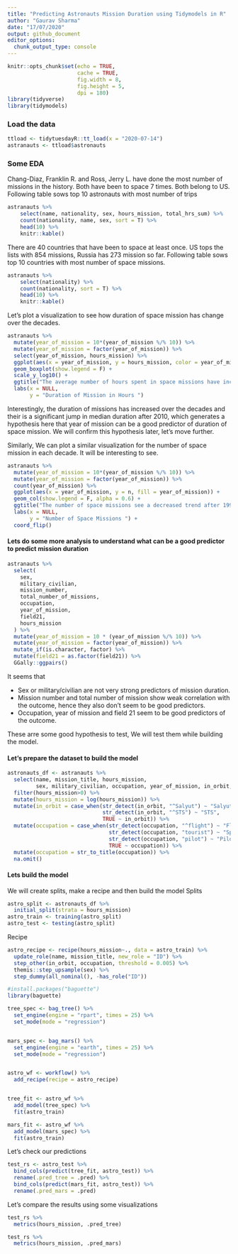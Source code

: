 ```yaml
---
title: "Predicting Astronauts Mission Duration using Tidymodels in R"
author: "Gaurav Sharma"
date: "17/07/2020"
output: github_document
editor_options: 
  chunk_output_type: console
---
```


```r
knitr::opts_chunk$set(echo = TRUE,
                      cache = TRUE,
                      fig.width = 8,
                      fig.height = 5,
                      dpi = 180)
library(tidyverse)
library(tidymodels)
```

### Load the data
```r
ttload <- tidytuesdayR::tt_load(x = "2020-07-14")
astranauts <- ttload$astronauts
```
### Some EDA
Chang-Diaz, Franklin R. and Ross, Jerry L. have done the most number of missions in the history. Both have been to space 7 times. Both belong to US. 
Following table sows top 10 astronauts with most number of trips
```r
astranauts %>% 
    select(name, nationality, sex, hours_mission, total_hrs_sum) %>% 
    count(nationality, name, sex, sort = T) %>% 
    head(10) %>% 
    knitr::kable()
```

There are 40 countries that have been to space at least once. US tops the lists with 854 missions, Russia has 273 mission so far. 
Following table sows top 10 countries with most number of space missions.
```r
astranauts %>% 
    select(nationality) %>% 
    count(nationality, sort = T) %>% 
    head(10) %>% 
    knitr::kable()
```

Let's plot a visualization to see how duration of space mission has change over the decades.
```r
astranauts %>% 
  mutate(year_of_mission = 10*(year_of_mission %/% 10)) %>% 
  mutate(year_of_mission = factor(year_of_mission)) %>% 
  select(year_of_mission, hours_mission) %>% 
  ggplot(aes(x = year_of_mission, y = hours_mission, color = year_of_mission)) +
  geom_boxplot(show.legend = F) +
  scale_y_log10() +
  ggtitle("The average number of hours spent in space missions have increased significantly after 2010",) +
  labs(x = NULL,
       y = "Duration of Mission in Hours ")
```
Interestingly, the duration of missions has increased over the decades and their is a significant jump in median duration after 2010, which generates a hypothesis here that year of mission can be a good predictor of duration of space mission. We will confirm this hypothesis later, let's move further.


Similarly, We can plot a similar visualization for the number of space mission in each decade. It will be interesting to see.
```r
astranauts %>% 
  mutate(year_of_mission = 10*(year_of_mission %/% 10)) %>% 
  mutate(year_of_mission = factor(year_of_mission)) %>% 
  count(year_of_mission) %>% 
  ggplot(aes(x = year_of_mission, y = n, fill = year_of_mission)) +
  geom_col(show.legend = F, alpha = 0.6) +
  ggtitle("The number of space missions see a decreased trend after 1990",) +
  labs(x = NULL,
       y = "Number of Space Missions ") +
  coord_flip()
```

#### Lets do some more analysis to understand what can be a good predictor to predict mission duration
```r
astranauts %>%
  select(
    sex,
    military_civilian,
    mission_number,
    total_number_of_missions,
    occupation,
    year_of_mission,
    field21,
    hours_mission
  ) %>%
  mutate(year_of_mission = 10 * (year_of_mission %/% 10)) %>% 
  mutate(year_of_mission = factor(year_of_mission)) %>% 
  mutate_if(is.character, factor) %>% 
  mutate(field21 = as.factor(field21)) %>% 
  GGally::ggpairs()


```
It seems that 

* Sex or military/civilian are not very strong predictors of mission duration. 
* Mission number and total number of mission show weak correlation with the outcome, hence they also don't seem to be good predictors.
* Occupation, year of mission and field 21 seem to be good predictors of the outcome.

These arre some good hypothesis to test, We will test them while building the model.


#### Let's prepare the dataset to build the model
```r
astronauts_df <- astranauts %>% 
  select(name, mission_title, hours_mission,
         sex, military_civilian, occupation, year_of_mission, in_orbit, mission_number, total_number_of_missions, field21) %>% 
  filter(hours_mission>0) %>% 
  mutate(hours_mission = log(hours_mission)) %>% 
  mutate(in_orbit = case_when(str_detect(in_orbit, "^Salyut") ~ "Salyut",
                              str_detect(in_orbit, "^STS") ~ "STS",
                              TRUE ~ in_orbit)) %>% 
  mutate(occupation = case_when(str_detect(occupation, "^flight") ~ "Flight engineer",
                                str_detect(occupation, "tourist") ~ "Space tourist",
                                str_detect(occupation, "pilot") ~ "Pilot",
                                TRUE ~ occupation)) %>% 
  mutate(occupation = str_to_title(occupation)) %>% 
  na.omit()

```


#### Lets build the model
We will create splits, make a recipe and then build the model
Splits
```r
astro_split <- astronauts_df %>% 
  initial_split(strata = hours_mission)
astro_train <- training(astro_split)
astro_test <- testing(astro_split)
```

Recipe
```r
astro_recipe <- recipe(hours_mission~., data = astro_train) %>% 
  update_role(name, mission_title, new_role = "ID") %>% 
  step_other(in_orbit, occupation, threshold = 0.005) %>% 
  themis::step_upsample(sex) %>% 
  step_dummy(all_nominal(), -has_role("ID"))
```

```r
#install.packages("baguette")
library(baguette)

tree_spec <- bag_tree() %>% 
  set_engine(engine = "rpart", times = 25) %>% 
  set_mode(mode = "regression")


mars_spec <- bag_mars() %>% 
  set_engine(engine = "earth", times = 25) %>% 
  set_mode(mode = "regression")


astro_wf <- workflow() %>% 
  add_recipe(recipe = astro_recipe)


tree_fit <- astro_wf %>% 
  add_model(tree_spec) %>% 
  fit(astro_train)

mars_fit <- astro_wf %>% 
  add_model(mars_spec) %>% 
  fit(astro_train)

```

Let's check our predictions
```r

test_rs <- astro_test %>% 
  bind_cols(predict(tree_fit, astro_test)) %>% 
  rename(.pred_tree = .pred) %>% 
  bind_cols(predict(mars_fit, astro_test)) %>% 
  rename(.pred_mars = .pred)

```

Let's compare the results using some visualizations
```r
test_rs %>% 
  metrics(hours_mission, .pred_tree)

test_rs %>% 
  metrics(hours_mission, .pred_mars)
```



